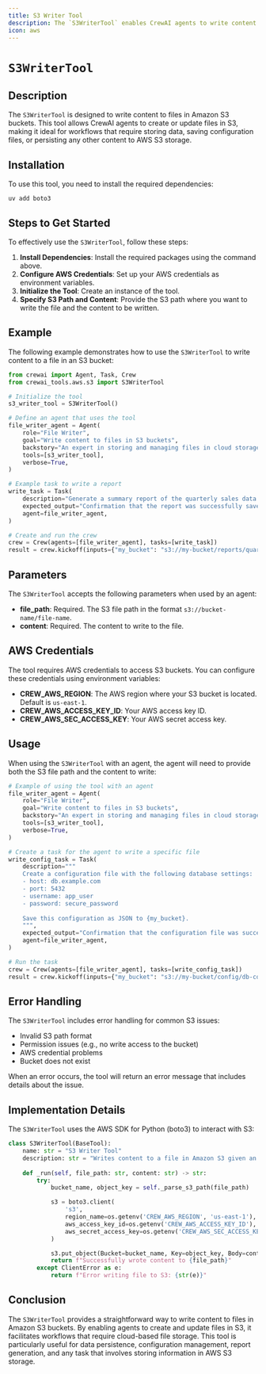 ```yaml
---
title: S3 Writer Tool
description: The `S3WriterTool` enables CrewAI agents to write content to files in Amazon S3 buckets.
icon: aws
---
```


# `S3WriterTool`

## Description

The `S3WriterTool` is designed to write content to files in Amazon S3 buckets. This tool allows CrewAI agents to create or update files in S3, making it ideal for workflows that require storing data, saving configuration files, or persisting any other content to AWS S3 storage.

## Installation

To use this tool, you need to install the required dependencies:

```shell
uv add boto3
```

## Steps to Get Started

To effectively use the `S3WriterTool`, follow these steps:

1. **Install Dependencies**: Install the required packages using the command above.
2. **Configure AWS Credentials**: Set up your AWS credentials as environment variables.
3. **Initialize the Tool**: Create an instance of the tool.
4. **Specify S3 Path and Content**: Provide the S3 path where you want to write the file and the content to be written.

## Example

The following example demonstrates how to use the `S3WriterTool` to write content to a file in an S3 bucket:

```python Code
from crewai import Agent, Task, Crew
from crewai_tools.aws.s3 import S3WriterTool

# Initialize the tool
s3_writer_tool = S3WriterTool()

# Define an agent that uses the tool
file_writer_agent = Agent(
    role="File Writer",
    goal="Write content to files in S3 buckets",
    backstory="An expert in storing and managing files in cloud storage.",
    tools=[s3_writer_tool],
    verbose=True,
)

# Example task to write a report
write_task = Task(
    description="Generate a summary report of the quarterly sales data and save it to {my_bucket}.",
    expected_output="Confirmation that the report was successfully saved to S3.",
    agent=file_writer_agent,
)

# Create and run the crew
crew = Crew(agents=[file_writer_agent], tasks=[write_task])
result = crew.kickoff(inputs={"my_bucket": "s3://my-bucket/reports/quarterly-summary.txt"})
```

## Parameters

The `S3WriterTool` accepts the following parameters when used by an agent:

- **file_path**: Required. The S3 file path in the format `s3://bucket-name/file-name`.
- **content**: Required. The content to write to the file.

## AWS Credentials

The tool requires AWS credentials to access S3 buckets. You can configure these credentials using environment variables:

- **CREW_AWS_REGION**: The AWS region where your S3 bucket is located. Default is `us-east-1`.
- **CREW_AWS_ACCESS_KEY_ID**: Your AWS access key ID.
- **CREW_AWS_SEC_ACCESS_KEY**: Your AWS secret access key.

## Usage

When using the `S3WriterTool` with an agent, the agent will need to provide both the S3 file path and the content to write:

```python Code
# Example of using the tool with an agent
file_writer_agent = Agent(
    role="File Writer",
    goal="Write content to files in S3 buckets",
    backstory="An expert in storing and managing files in cloud storage.",
    tools=[s3_writer_tool],
    verbose=True,
)

# Create a task for the agent to write a specific file
write_config_task = Task(
    description="""
    Create a configuration file with the following database settings:
    - host: db.example.com
    - port: 5432
    - username: app_user
    - password: secure_password
    
    Save this configuration as JSON to {my_bucket}.
    """,
    expected_output="Confirmation that the configuration file was successfully saved to S3.",
    agent=file_writer_agent,
)

# Run the task
crew = Crew(agents=[file_writer_agent], tasks=[write_config_task])
result = crew.kickoff(inputs={"my_bucket": "s3://my-bucket/config/db-config.json"})
```

## Error Handling

The `S3WriterTool` includes error handling for common S3 issues:

- Invalid S3 path format
- Permission issues (e.g., no write access to the bucket)
- AWS credential problems
- Bucket does not exist

When an error occurs, the tool will return an error message that includes details about the issue.

## Implementation Details

The `S3WriterTool` uses the AWS SDK for Python (boto3) to interact with S3:

```python Code
class S3WriterTool(BaseTool):
    name: str = "S3 Writer Tool"
    description: str = "Writes content to a file in Amazon S3 given an S3 file path"
    
    def _run(self, file_path: str, content: str) -> str:
        try:
            bucket_name, object_key = self._parse_s3_path(file_path)

            s3 = boto3.client(
                's3',
                region_name=os.getenv('CREW_AWS_REGION', 'us-east-1'),
                aws_access_key_id=os.getenv('CREW_AWS_ACCESS_KEY_ID'),
                aws_secret_access_key=os.getenv('CREW_AWS_SEC_ACCESS_KEY')
            )

            s3.put_object(Bucket=bucket_name, Key=object_key, Body=content.encode('utf-8'))
            return f"Successfully wrote content to {file_path}"
        except ClientError as e:
            return f"Error writing file to S3: {str(e)}"
```

## Conclusion

The `S3WriterTool` provides a straightforward way to write content to files in Amazon S3 buckets. By enabling agents to create and update files in S3, it facilitates workflows that require cloud-based file storage. This tool is particularly useful for data persistence, configuration management, report generation, and any task that involves storing information in AWS S3 storage. 